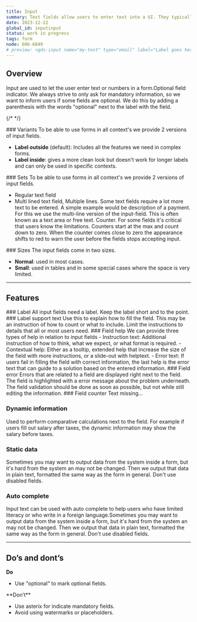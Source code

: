 ```yaml
---
title: Input
summary: Text fields allow users to enter text into a UI. They typically appear in forms and dialogs.
date: 2023-12-22
global_id: inputinput
status: work in progress
tags: form
node: 606-6849
# preview: <gds-input name="my-text" type="email" label="Label goes here" supporting-text="Supporting text goes here" clearable required >
---
```


## Overview 

Input are used to let the user enter text or numbers in a form.Optional field indicator. We always strive to only ask for mandatory information, so we want to inform users if some fields are optional. We do this by adding a parenthesis with the words "optional" next to the label with the field.

{/* <Playground component="input" story-id="2" /> */}

<Row>
<Col>
### Variants
To be able to use forms in all context's we provide 2 versions of input fields.

- **Label outside** (default): Includes all the features we need in complex forms.
- **Label inside**: gives a more clean look but doesn't work for longer labels and can only be used in specific contexts.

</Col>
<Col></Col>
</Row>

<Row>
<Col><FigmaSVG node="606-10125" caption="Default, label outside."/></Col>
<Col><FigmaSVG node="606-10127" caption="Option number 2 used only in  specific contexts."/></Col>
</Row>


<Row>
<Col>
### Sets
To be able to use forms in all context's we provide 2 versions of input fields.

- Regular text field
- Multi lined text field, Multiple lines. Some text fields require a lot more text to be entered. A simple example would be description of a payment. For this we use the multi-line version of the input-field. This is often known as a text area or free text. Counter. For some fields it's critical that users know the limitations. Counters start at the max and count down to zero. When the counter comes close to zero the appearance shifts to red to warn the user before the fields stops accepting input.

</Col>
<Col>
</Col>
</Row>

<Row>
<Col><FigmaSVG node="606-10336" caption="Regular and search field."/></Col>
<Col><FigmaSVG node="606-10338" caption="Free text field."/></Col>
</Row>


<Row>
<Col>
### Sizes
The input fields come in two sizes.

- **Normal**: used in most cases.
- **Small**: used in tables and in some special cases where the space is very limited.

</Col>
<Col><FigmaSVG node="606-10448" caption="Normal and small"/></Col>
</Row>

<hr />

## Features

<Row>
<Col>
### Label
All input fields need a label. Keep the label short and to the point.
</Col>
<Col><FigmaSVG node="607-10627" /></Col>
</Row>

<Row>
<Col>
### Label support text
Use this to explain how to fill the field. This may be an instruction of how to count or what to include. Limit the instructions to details that all or most users need.
</Col>
<Col><FigmaSVG node="607-10706" caption="Label support text visible."/></Col>
</Row>

<Row>
<Col>
### Field help
We can provide three types of help in relation to input fields
- Instruction text: Additional instruction of how to think, what we expect, or what format is required.
- Contextual help: Either as a tooltip, extended help that increase the size of the field with more instructions, or a slide-out with helptext.
- Error text: If users fail in filling the field with correct information, the last help is the error text that can guide to a solution based on the entered information.

</Col>
<Col><FigmaSVG node="609-10726" caption="Field instruction visible."/></Col>
</Row>

<Row>
<Col>
### Field error
Errors that are related to a field are displayed right next to the field. The field is highlighted with a error message about the problem underneath. 
The field validation should be done as soon as possible, but not while still editing the information.

</Col>
<Col><FigmaSVG node="606-10804" caption="Field error (wrong image)"/></Col>
</Row>

<Row>
<Col>
### Field counter
Text missing...
</Col>
<Col><FigmaSVG node="609-10804" caption="Field counter"/></Col>
</Row>

<Row>
<Col>

### Dynamic information

Used to perform comparative calculations next to the field. For example if users fill out salary after taxes, the dynamic information may show the salary before taxes.

</Col>
<Col><FigmaSVG node="619-6291" caption="Example on dynamic information"/></Col>
</Row>

<Row>
<Col>

### Static data

Sometimes you may want to output data from the system inside a form, but it's hard from the system an may not be changed. Then we output that data in plain text, formatted the same way as the form in general. Don't use disabled fields.

</Col>
<Col><FigmaSVG node="619-6359" caption="Example on static data"/></Col>
</Row>

<Row>
<Col>

### Auto complete
Input text can be used with auto complete to help users who have limited literacy or who write in a foreign language.Sometimes you may want to output data from the system inside a form, but it's hard from the system an may not be changed. Then we output that data in plain text, formatted the same way as the form in general. Don't use disabled fields.

</Col>
<Col><FigmaSVG node="619-6406" caption="Example on autocomplete"/></Col>
</Row>

<hr />

## Do’s and dont’s

<Row>
<Col>

**Do**

- Use "optional" to mark optional fields.

</Col>
<Col>
**Don’t**

- Use asterix for indicate mandatory fields.
- Avoid using watermarks or placeholders. 

</Col>
</Row>

<Row>
    <Col>
        <Do>
            <FigmaSVG node="647-6126" />
        </Do>
    </Col>
    <Col>
        <Dont>
            <FigmaSVG node="647-6129" />
        </Dont>
    </Col>
</Row>
<Row>
    <Col>
    </Col>
    <Col>
        <Dont>
            <FigmaSVG node="619-6615" />
        </Dont>
    </Col>
</Row>